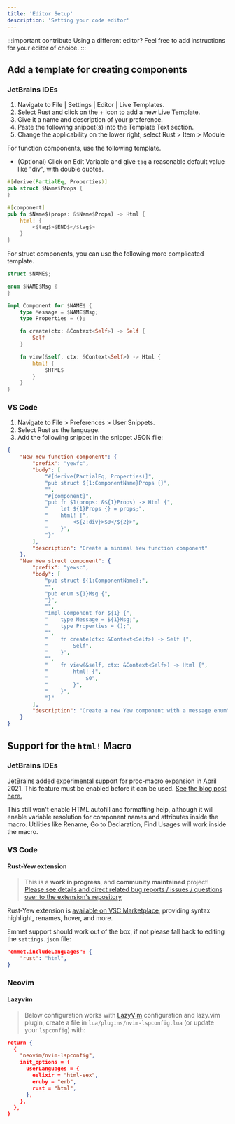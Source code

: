 ```yaml
---
title: 'Editor Setup'
description: 'Setting your code editor'
---
```


:::important contribute
Using a different editor? Feel free to add instructions for your editor of choice.
:::

## Add a template for creating components

### JetBrains IDEs

1. Navigate to File | Settings | Editor | Live Templates.
2. Select Rust and click on the + icon to add a new Live Template.
3. Give it a name and description of your preference.
4. Paste the following snippet(s) into the Template Text section.
5. Change the applicability on the lower right, select Rust > Item > Module

For function components, use the following template.

- (Optional) Click on Edit Variable and give `tag` a reasonable default value like "div", with double quotes.

```rust ,ignore
#[derive(PartialEq, Properties)]
pub struct $Name$Props {
}

#[component]
pub fn $Name$(props: &$Name$Props) -> Html {
    html! {
        <$tag$>$END$</$tag$>
    }
}
```

For struct components, you can use the following more complicated template.

```rust ,ignore
struct $NAME$;

enum $NAME$Msg {
}

impl Component for $NAME$ {
    type Message = $NAME$Msg;
    type Properties = ();

    fn create(ctx: &Context<Self>) -> Self {
        Self
    }

    fn view(&self, ctx: &Context<Self>) -> Html {
        html! {
            $HTML$
        }
    }
}
```

### VS Code

1. Navigate to File > Preferences > User Snippets.
2. Select Rust as the language.
3. Add the following snippet in the snippet JSON file:

```json
{
    "New Yew function component": {
        "prefix": "yewfc",
        "body": [
            "#[derive(PartialEq, Properties)]",
            "pub struct ${1:ComponentName}Props {}",
            "",
            "#[component]",
            "pub fn $1(props: &${1}Props) -> Html {",
            "    let ${1}Props {} = props;",
            "    html! {",
            "        <${2:div}>$0</${2}>",
            "    }",
            "}"
        ],
        "description": "Create a minimal Yew function component"
    },
    "New Yew struct component": {
        "prefix": "yewsc",
        "body": [
            "pub struct ${1:ComponentName};",
            "",
            "pub enum ${1}Msg {",
            "}",
            "",
            "impl Component for ${1} {",
            "    type Message = ${1}Msg;",
            "    type Properties = ();",
            "",
            "    fn create(ctx: &Context<Self>) -> Self {",
            "        Self",
            "    }",
            "",
            "    fn view(&self, ctx: &Context<Self>) -> Html {",
            "        html! {",
            "            $0",
            "        }",
            "    }",
            "}"
        ],
        "description": "Create a new Yew component with a message enum"
    }
}
```

## Support for the `html!` Macro

### JetBrains IDEs

JetBrains added experimental support for proc-macro expansion in April 2021.
This feature must be enabled before it can be used.
[See the blog post here.](https://blog.jetbrains.com/rust/2021/04/08/intellij-rust-updates-for-2021-1/#proc-macros)

This still won't enable HTML autofill and formatting help, although it will enable variable resolution for
component names and attributes inside the macro.
Utilities like Rename, Go to Declaration, Find Usages will work inside the macro.

### VS Code

#### Rust-Yew extension

> This is a **work in progress**, and **community maintained** project! [Please see details and direct related bug reports / issues / questions over to the extension's repository](https://github.com/TechTheAwesome/code-yew-server)

Rust-Yew extension is [available on VSC Marketplace](https://marketplace.visualstudio.com/items?itemName=TechTheAwesome.rust-yew), providing syntax highlight, renames, hover, and more.

Emmet support should work out of the box, if not please fall back to editing the `settings.json` file:

```json
"emmet.includeLanguages": {
    "rust": "html",
}
```

### Neovim

#### Lazyvim

> Below configuration works with [LazyVim](https://www.lazyvim.org) configuration and lazy.vim plugin, create a file in `lua/plugins/nvim-lspconfig.lua` (or update your `lspconfig`) with:

```json
return {
  {
    "neovim/nvim-lspconfig",
    init_options = {
      userLanguages = {
        eelixir = "html-eex",
        eruby = "erb",
        rust = "html",
      },
    },
  },
}
```
